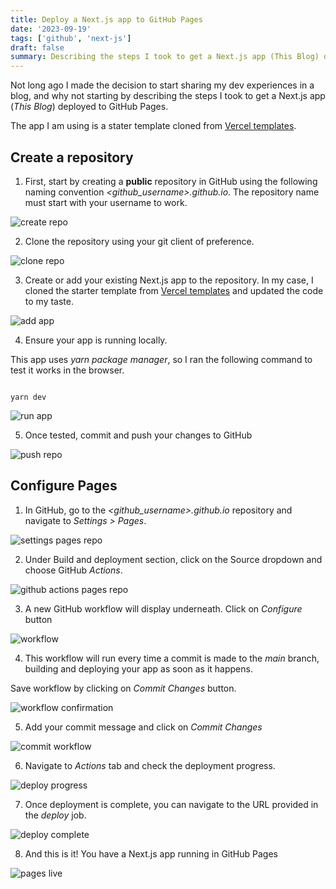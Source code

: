 ```yaml
--- 
title: Deploy a Next.js app to GitHub Pages 
date: '2023-09-19' 
tags: ['github', 'next-js'] 
draft: false 
summary: Describing the steps I took to get a Next.js app (This Blog) deployed to GitHub Pages. 
--- 
```



Not long ago I made the decision to start sharing my dev experiences in a blog, and why not starting by describing the steps I took to get a Next.js app (_This Blog_) deployed to GitHub Pages.  


The app I am using is a stater template cloned from [Vercel templates](https://vercel.com/templates/next.js/tailwind-css-starter-blog). 

  

## Create a repository 
 

1. First, start by creating a **public** repository in GitHub using the following naming convention _\<github_username\>.github.io_. The repository name must start with your username to work. 


![create repo](/static/images/create-page-github/1_create_repo.png) 

  
2. Clone the repository using your git client of preference. 

![clone repo](/static/images/create-page-github/2_clone_repo.png) 


3. Create or add your existing Next.js app to the repository. In my case, I cloned the starter template from [Vercel templates](https://vercel.com/templates/next.js/tailwind-css-starter-blog) and updated the code to my taste. 

  
![add app](/static/images/create-page-github/3_add_nextjs_app.png) 


4. Ensure your app is running locally.  

This app uses _yarn package manager_, so I ran the following command to test it works in the browser. 


``` script 

yarn dev 

``` 


![run app](/static/images/create-page-github/4_run_app_local.png) 

  
5. Once tested, commit and push your changes to GitHub 


![push repo](/static/images/create-page-github/5_push_repo.png) 

  


## Configure Pages 


1. In GitHub, go to the _\<github_username\>.github.io_ repository and navigate to _Settings > Pages_. 


![settings pages repo](/static/images/create-page-github/6_settings_pages.png) 


2. Under Build and deployment section, click on the Source dropdown and choose GitHub _Actions_. 


![github actions pages repo](/static/images/create-page-github/7_github_actions.png) 


3. A new GitHub workflow will display underneath. Click on _Configure_ button 


![workflow](/static/images/create-page-github/8_workflow.png) 

  
4. This workflow will run every time a commit is made to the *main* branch, building and deploying your app as soon as it happens.  

Save workflow by clicking on _Commit Changes_ button. 


![workflow confirmation](/static/images/create-page-github/9_workflow_confirmation.png) 

  
5. Add your commit message and click on _Commit Changes_ 


![commit workflow](/static/images/create-page-github/10_commit_workflow.png) 


6. Navigate to _Actions_ tab and check the deployment progress. 

  
![deploy progress](/static/images/create-page-github/11_deploy_progress.png) 

  
7. Once deployment is complete, you can navigate to the URL provided in the _deploy_ job. 

  
![deploy complete](/static/images/create-page-github/12_deploy_complete.png) 


8. And this is it! You have a Next.js app running in GitHub Pages 


![pages live](/static/images/create-page-github/13_pages_live.png) 
